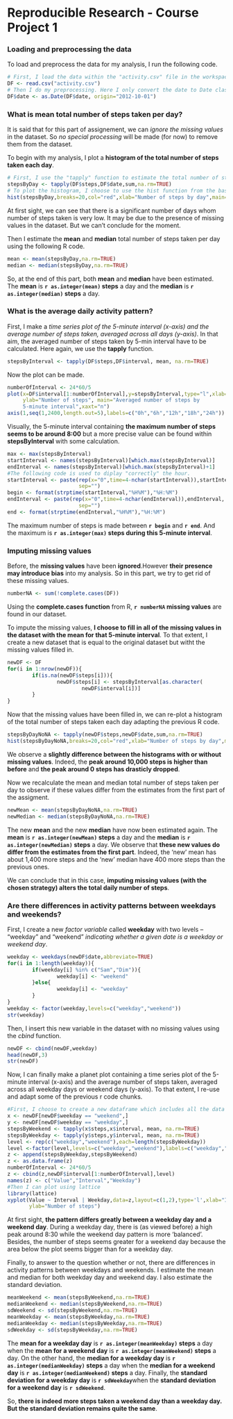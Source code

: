 Reproducible Research - Course Project 1
========================================================

### Loading and preprocessing the data
To load and preprocess the data for my analysis, I run the following code.  
 
```r
# First, I load the data within the "activity.csv" file in the workspace using the read.csv function
DF <- read.csv("activity.csv")
# Then I do my preprocessing. Here I only convert the date to Date classes in R.
DF$date <- as.Date(DF$date, origin="2012-10-01")
```

### What is mean total number of steps taken per day?  
It is said that for this part of assignement, we can *ignore the missing values* in the dataset. So *no special processing* will be made (for now) to remove them from the dataset.  

To begin with my analysis, I plot a **histogram of the total number of steps taken each day**.

```r
# First, I use the "tapply" function to estimate the total number of steps taken each day.
stepsByDay <- tapply(DF$steps,DF$date,sum,na.rm=TRUE)
# To plot the histogram, I choose to use the hist function from the base plotting system
hist(stepsByDay,breaks=20,col="red",xlab="Number of steps by day",main="Histogram of the total number of steps taken each day")
```

At first sight, we can see that there is a significant number of days whom number of steps taken is very low. It may be due to the presence of missing values in the dataset. But we can't conclude for the moment.

Then I estimate the **mean** and **median** total number of steps taken per day using the following R code.  

```r
mean <- mean(stepsByDay,na.rm=TRUE)
median <- median(stepsByDay,na.rm=TRUE)
``` 

So, at the end of this part, both **mean** and **median** have been estimated.
The **mean** is **`r as.integer(mean)` steps** a day and the **median** is **`r as.integer(median)` steps** a day.  

### What is the average daily activity pattern?
First, I make a *time series plot of the 5-minute interval (x-axis) and the 
average number of steps taken, averaged across all days (y-axis)*. In that aim,
the averaged number of steps taken by 5-min interval have to be calculated. Here 
again, we use the **tapply** function.

```r
stepsByInterval <- tapply(DF$steps,DF$interval, mean, na.rm=TRUE)
```

Now the plot can be made.

```r
numberOfInterval <- 24*60/5
plot(x=DF$interval[1:numberOfInterval],y=stepsByInterval,type="l",xlab="Time",
     ylab="Number of steps", main="Averaged number of steps by 
     5-minute interval",xaxt="n")
axis(1,seq(1,2400,length.out=5),labels=c("0h","6h","12h","18h","24h"))
```

Visually, the 5-minute interval containing **the maximum number of steps seems to be around 8:00** but a more precise value can be found within **stepsByInterval** with some calculation.  

```r
max <- max(stepsByInterval)
startInterval <- names(stepsByInterval)[which.max(stepsByInterval)]
endInterval <- names(stepsByInterval)[which.max(stepsByInterval)+1]
#The following code is used to diplay "correctly" the hour.
startInterval <- paste(rep(x="0",time=4-nchar(startInterval)),startInterval,
                       sep="")
begin <- format(strptime(startInterval,"%H%M"),"%H:%M")
endInterval <- paste(rep(x="0",time=4-nchar(endInterval)),endInterval,
                       sep="")
end <- format(strptime(endInterval,"%H%M"),"%H:%M")
```

The maximum number of steps is made between **`r begin`** and **`r end`**. And the maximum is **`r as.integer(max)` steps during this 5-minute interval**.

### Imputing missing values  
Before, the **missing values** have been **ignored**.However **their presence may introduce bias** into my analysis. So in this part, we try to get rid of these missing values.  

```r
numberNA <- sum(!complete.cases(DF))
```

Using the **complete.cases function** from R, **`r numberNA` missing values** are found in our dataset.  

To impute the missing values, **I choose to fill in all of the missing values in the dataset with the mean for that 5-minute interval**.  To that extent, I create a new dataset that is equal to the original dataset but witht the missing values filled in.

```r
newDF <- DF
for(i in 1:nrow(newDF)){
        if(is.na(newDF$steps[i])){
                newDF$steps[i] <- stepsByInterval[as.character(
                        newDF$interval[i])]
        }
}
```

Now that the missing values have been filled in, we can re-plot a histogram of the total number of steps taken each day adapting the previous R code.

```r
stepsByDayNoNA <- tapply(newDF$steps,newDF$date,sum,na.rm=TRUE)
hist(stepsByDayNoNA,breaks=20,col="red",xlab="Number of steps by day",main="Histogram of the total number of steps taken each day")
```

We observe a **slightly difference between the histograms with or without missing values**. Indeed, the **peak around 10,000 steps is higher than before** and **the peak around 0 steps has drasticly dropped**.  

Now we recalculate the mean and median total number of steps taken per day to observe if these values differ from the estimates from the first part of the assigment.
 
```r
newMean <- mean(stepsByDayNoNA,na.rm=TRUE)
newMedian <- median(stepsByDayNoNA,na.rm=TRUE)
``` 

The new **mean** and the new **median** have now been estimated again. The **mean** is **`r as.integer(newMean)` steps** a day and the **median** is **`r as.integer(newMedian)` steps** a day.  We observe that **these new values do differ from the estimates from the first part**. Indeed, the 'new' mean has about 1,400 more steps and the 'new' median have 400 more steps than the previous ones.  

We can conclude that in this case, **imputing missing values (with the chosen strategy) alters the total daily number of steps**.

### Are there differences in activity patterns between weekdays and weekends?

First, I create a new *factor variable* called **weekday** with two levels – “weekday” and “weekend” *indicating whether a given date is a weekday or weekend day*.   

```r
weekday <- weekdays(newDF$date,abbreviate=TRUE)
for(i in 1:length(weekday)){
        if(weekday[i] %in% c("Sam","Dim")){
                weekday[i] <- "weekend"
        }else{
                weekday[i] <- "weekday"
        }
}
weekday <- factor(weekday,levels=c("weekday","weekend"))
str(weekday)
```

Then, I insert this new variable in the dataset with no missing values using the *cbind* function.  

```r
newDF <- cbind(newDF,weekday)
head(newDF,3)
str(newDF)
```

Now, I can finally make a planet plot containing a time series plot of the 5-minute interval (x-axis) and the average number of steps taken, averaged across all weekday days or weekend days (y-axis). To that extent, I re-use and adapt some of the previous r code chunks.

```r
#First, I choose to create a new dataframe which includes all the data usefull for this plot.
x <- newDF[newDF$weekday == "weekend",]
y <- newDF[newDF$weekday == "weekday",]
stepsByWeekend <- tapply(x$steps,x$interval, mean, na.rm=TRUE)
stepsByWeekday <- tapply(y$steps,y$interval, mean, na.rm=TRUE)
level <- rep(c("weekday","weekend"),each=length(stepsByWeekday))
level <-factor(level,levels=c("weekday","weekend"),labels=c("weekday","weekend"))
z <- append(stepsByWeekday,stepsByWeekend)
z <- as.data.frame(z)
numberOfInterval <- 24*60/5
z <- cbind(z,newDF$interval[1:numberOfInterval],level)   
names(z) <- c("Value","Interval","Weekday")
#Then I can plot using lattice
library(lattice)
xyplot(Value ~ Interval | Weekday,data=z,layout=c(1,2),type='l',xlab="Interval", 
       ylab="Number of steps")
```

At first sight, **the pattern differs greatly between a weekday day and a weekend day**. During a weekday day, there is (as viewed before) a high peak around 8:30 while the weekend day pattern is more 'balanced'. Besides, the number of steps seems greater for a weekend day because the area below the plot seems bigger than for a weekday day.

Finally, to answer to the question whether or not, there are differences in activity patterns between weekdays and weekends. I estimate the mean and median for both weekday day and weekend day. I also estimate the standard deviation.

```r
meanWeekend <- mean(stepsByWeekend,na.rm=TRUE)
medianWeekend <- median(stepsByWeekend,na.rm=TRUE)
sdWeekend <- sd(stepsByWeekend,na.rm=TRUE)
meanWeekday <- mean(stepsByWeekday,na.rm=TRUE)
medianWeekday <- median(stepsByWeekday,na.rm=TRUE)
sdWeekday <- sd(stepsByWeekday,na.rm=TRUE)
```

The **mean for a weekday day** is **`r as.integer(meanWeekday)` steps** a day when the **mean for a weekend day** is **`r as.integer(meanWeekend)` steps** a day. On the other hand, the **median for a weekday day** is **`r as.integer(medianWeekday)` steps** a day when the **median for a weekend day** is **`r as.integer(medianWeekend)` steps** a day. Finally, the **standard deviation for a weekday day** is **`r sdWeekday`**when the **standard deviation for a weekend day** is **`r sdWeekend`**.

So, **there is indeed more steps taken a weekend day than a weekday day. But the standard deviation remains quite the same**.